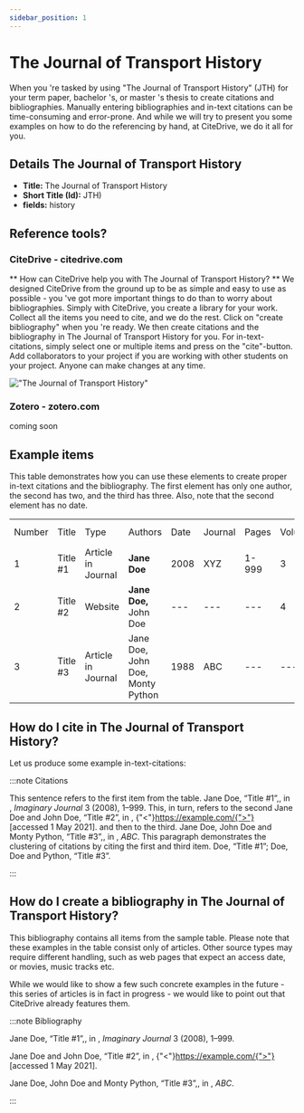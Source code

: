 ```yaml
---
sidebar_position: 1
---
```


# The Journal of Transport History

When you 're tasked by using "The Journal of Transport History" (JTH) for your term paper, bachelor 's, or master 's thesis to create citations and bibliographies.
Manually entering bibliographies and in-text citations can be time-consuming and error-prone. And while we will try to present you some examples on how to do the referencing by hand, at CiteDrive, we do it all for you.

## Details  The Journal of Transport History
* **Title:** The Journal of Transport History
* **Short Title (Id):** JTH)
* **fields:** history

## Reference tools?
### CiteDrive - citedrive.com
** How can CiteDrive help you with The Journal of Transport History? **
We designed CiteDrive from the ground up to be as simple and easy to use as possible - you 've got more important things to do than to worry about bibliographies. Simply with CiteDrive, you create a library for your work. Collect all the items you need to cite, and we do the rest. Click on "create bibliography" when you 're ready. We then create citations and the bibliography in The Journal of Transport History for you. For in-text-citations, simply select one or multiple items and press on the "cite"-button. Add collaborators to your project if you are working with other students on your project. Anyone can make changes at any time.


!["The Journal of Transport History"](images/the-journal-of-transport-history.svg "Choose The Journal of Transport History in the CiteDrive App")

### Zotero - zotero.com

coming soon

## Example items

This table demonstrates how you can use these elements to create proper in-text citations and the bibliography. The first element has only one author, the second has two, and the third has three. Also, note that the second element has no date.


<table>
  <tr>
   <td>Number
   </td>
   <td>Title
   </td>
   <td>Type
   </td>
   <td>Authors
   </td>
   <td>Date
   </td>
   <td>Journal
   </td>
   <td>Pages
   </td>
   <td>Volume
   </td>
   <td>Issue
   </td>
   <td>Access Date
   </td>
  </tr>
  <tr>
   <td>1
   </td>
   <td>Title #1
   </td>
   <td>Article in Journal
   </td>
   <td><strong>Jane Doe</strong>
   </td>
   <td>2008
   </td>
   <td>XYZ
   </td>
   <td>1-999
   </td>
   <td>3
   </td>
   <td>2
   </td>
   <td>--
   </td>
  </tr>
  <tr>
   <td>
2
   </td>
   <td>Title #2
   </td>
   <td>Website
   </td>
   <td><strong>Jane Doe, </strong>John Doe
   </td>
   <td>---
   </td>
   <td>---
   </td>
   <td>---
   </td>
   <td>4
   </td>
   <td>---
   </td>
   <td>2020-05-01
   </td>
  </tr>
  <tr>
   <td>3
   </td>
   <td>Title #3
   </td>
   <td>Article in Journal
   </td>
   <td>Jane Doe, John Doe, Monty Python
   </td>
   <td>1988
   </td>
   <td>ABC
   </td>
   <td>---
   </td>
   <td>---
   </td>
   <td>16
   </td>
   <td>---
   </td>
  </tr>
</table>



## How do I cite in  The Journal of Transport History?

Let us produce some example in-text-citations:

:::note Citations


This sentence refers to the first item from the table. Jane Doe, “Title #1”,, in , <i>Imaginary Journal</i> 3 (2008), 1–999. This, in turn, refers to the second Jane Doe and John  Doe, “Title #2”, in , {"<"}https://example.com/{">"} [accessed 1 May 2021].
and then to the third.  Jane Doe, John Doe and Monty Python, “Title #3”,, in , <i>ABC</i>.
This paragraph demonstrates the clustering of citations by citing the first and third item. Doe, “Title #1”; Doe, Doe and Python, “Title #3”.

:::

## How do I create a bibliography in The Journal of Transport History?

This bibliography contains all items from the sample table. Please note that these examples in the table consist only of articles. Other source types may require different handling, such as web pages that expect an access date, or movies, music tracks etc.

While we would like to show a few such concrete examples in the future - this series of articles is in fact in progress - we would like to point out that CiteDrive already features them.

:::note Bibliography

Jane Doe, “Title #1”,, in , <i>Imaginary Journal</i> 3 (2008), 1–999.

Jane Doe and John  Doe, “Title #2”, in , {"<"}https://example.com/{">"} [accessed 1 May 2021].

Jane Doe, John Doe and Monty Python, “Title #3”,, in , <i>ABC</i>.



:::


        